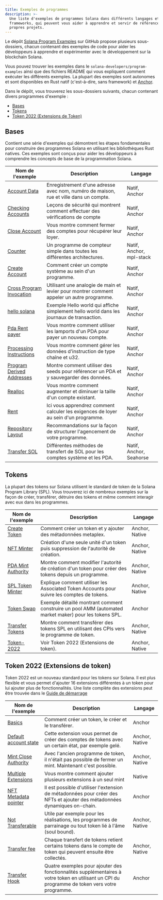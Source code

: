 ```yaml
---
title: Exemples de programmes
description: >-
  Une liste d'exemples de programmes Solana dans différents langages et
  frameworks, qui peuvent vous aider à apprendre et servir de référence pour vos
  propres projets.
---
```


Le dépôt
[Solana Program Examples](https://github.com/solana-developers/program-examples)
sur GitHub propose plusieurs sous-dossiers, chacun contenant des exemples de
code pour aider les développeurs à apprendre et expérimenter avec le
développement sur la blockchain Solana.

Vous pouvez trouver les exemples dans le `solana-developers/program-examples`
ainsi que des fichiers README qui vous expliquent comment exécuter les
différents exemples. La plupart des exemples sont autonomes et sont disponibles
en Rust natif (c'est-à-dire, sans framework) et
[Anchor](https://www.anchor-lang.com/docs/installation).

Dans le dépôt, vous trouverez les sous-dossiers suivants, chacun contenant
divers programmes d'exemple :

- [Bases](#basics)
- [Tokens](#tokens)
- [Token 2022 (Extensions de Token)](#token-2022-token-extensions)

## Bases

Contient une série d'exemples qui démontrent les étapes fondamentales pour
construire des programmes Solana en utilisant les bibliothèques Rust natives.
Ces exemples sont conçus pour aider les développeurs à comprendre les concepts
de base de la programmation Solana.

| Nom de l'exemple                                                                                                              | Description                                                                               | Langage                  |
| ----------------------------------------------------------------------------------------------------------------------------- | ----------------------------------------------------------------------------------------- | ------------------------ |
| [Account Data](https://github.com/solana-developers/program-examples/tree/main/basics/account-data)                           | Enregistrement d'une adresse avec nom, numéro de maison, rue et ville dans un compte.     | Natif, Anchor            |
| [Checking Accounts](https://github.com/solana-developers/program-examples/tree/main/basics/checking-accounts)                 | Leçons de sécurité qui montrent comment effectuer des vérifications de compte             | Natif, Anchor            |
| [Close Account](https://github.com/solana-developers/program-examples/tree/main/basics/close-account)                         | Vous montre comment fermer des comptes pour récupérer leur loyer.                         | Natif, Anchor            |
| [Counter](https://github.com/solana-developers/program-examples/tree/main/basics/counter)                                     | Un programme de compteur simple dans toutes les différentes architectures.                | Natif, Anchor, mpl-stack |
| [Create Account](https://github.com/solana-developers/program-examples/tree/main/basics/create-account)                       | Comment créer un compte système au sein d'un programme.                                   | Natif, Anchor            |
| [Cross Program Invocation](https://github.com/solana-developers/program-examples/tree/main/basics/cross-program-invocation)   | Utilisant une analogie de main et levier pour montrer comment appeler un autre programme. | Natif, Anchor            |
| [hello solana](https://github.com/solana-developers/program-examples/tree/main/basics/hello-solana)                           | Exemple Hello world qui affiche simplement hello world dans les journaux de transaction.  | Natif, Anchor            |
| [Pda Rent payer](https://github.com/solana-developers/program-examples/tree/main/basics/pda-rent-payer)                       | Vous montre comment utiliser les lamports d'un PDA pour payer un nouveau compte.          | Natif, Anchor            |
| [Processing Instructions](https://github.com/solana-developers/program-examples/tree/main/basics/processing-instructions)     | Vous montre comment gérer les données d'instruction de type chaîne et u32.                | Natif, Anchor            |
| [Program Derived Addresses](https://github.com/solana-developers/program-examples/tree/main/basics/program-derived-addresses) | Montre comment utiliser des seeds pour référencer un PDA et y sauvegarder des données.    | Natif, Anchor            |
| [Realloc](https://github.com/solana-developers/program-examples/tree/main/basics/realloc)                                     | Vous montre comment augmenter et diminuer la taille d'un compte existant.                 | Natif, Anchor            |
| [Rent](https://github.com/solana-developers/program-examples/tree/main/basics/rent)                                           | Ici vous apprendrez comment calculer les exigences de loyer au sein d'un programme.       | Natif, Anchor            |
| [Repository Layout](https://github.com/solana-developers/program-examples/tree/main/basics/repository-layout)                 | Recommandations sur la façon de structurer l'agencement de votre programme.               | Natif, Anchor            |
| [Transfer SOL](https://github.com/solana-developers/program-examples/tree/main/basics/transfer-sol)                           | Différentes méthodes de transfert de SOL pour les comptes système et les PDA.             | Natif, Anchor, Seahorse  |

## Tokens

La plupart des tokens sur Solana utilisent le standard de token de la Solana
Program Library (SPL). Vous trouverez ici de nombreux exemples sur la façon de
créer, transférer, détruire des tokens et même comment interagir avec eux dans
les programmes.

| Nom de l'exemple                                                                                                | Description                                                                                            | Langage        |
| --------------------------------------------------------------------------------------------------------------- | ------------------------------------------------------------------------------------------------------ | -------------- |
| [Create Token](https://github.com/solana-developers/program-examples/tree/main/tokens/create-token)             | Comment créer un token et y ajouter des métadonnées metaplex.                                          | Anchor, Native |
| [NFT Minter](https://github.com/solana-developers/program-examples/tree/main/tokens/nft-minter)                 | Création d'une seule unité d'un token puis suppression de l'autorité de création.                      | Anchor, Native |
| [PDA Mint Authority](https://github.com/solana-developers/program-examples/tree/main/tokens/pda-mint-authority) | Montre comment modifier l'autorité de création d'un token pour créer des tokens depuis un programme.   | Anchor, Native |
| [SPL Token Minter](https://github.com/solana-developers/program-examples/tree/main/tokens/spl-token-minter)     | Explique comment utiliser les Associated Token Accounts pour suivre les comptes de tokens.             | Anchor, Native |
| [Token Swap](https://github.com/solana-developers/program-examples/tree/main/tokens/token-swap)                 | Exemple détaillé montrant comment construire un pool AMM (automated market maker) pour les tokens SPL. | Anchor         |
| [Transfer Tokens](https://github.com/solana-developers/program-examples/tree/main/tokens/transfer-tokens)       | Montre comment transférer des tokens SPL en utilisant des CPIs vers le programme de token.             | Anchor, Native |
| [Token-2022](https://github.com/solana-developers/program-examples/tree/main/tokens/token-2022)                 | Voir Token 2022 (Extensions de token).                                                                 | Anchor, Native |

## Token 2022 (Extensions de token)

Token 2022 est un nouveau standard pour les tokens sur Solana. Il est plus
flexible et vous permet d'ajouter 16 extensions différentes à un token pour lui
ajouter plus de fonctionnalités. Une liste complète des extensions peut être
trouvée dans le
[Guide de démarrage](/developers/guides/token-extensions/getting-started)

| Nom de l'exemple                                                                                                                 | Description                                                                                                                                    | Langage        |
| -------------------------------------------------------------------------------------------------------------------------------- | ---------------------------------------------------------------------------------------------------------------------------------------------- | -------------- |
| [Basics](https://github.com/solana-developers/program-examples/tree/main/tokens/token-2022/basics/anchor)                        | Comment créer un token, le créer et le transférer.                                                                                             | Anchor         |
| [Default account state](https://github.com/solana-developers/program-examples/tree/main/tokens/token-2022/default-account-state) | Cette extension vous permet de créer des comptes de tokens avec un certain état, par exemple gelé.                                             | Anchor, Native |
| [Mint Close Authority](https://github.com/solana-developers/program-examples/tree/main/tokens/token-2022/mint-close-authority)   | Avec l'ancien programme de token, il n'était pas possible de fermer un mint. Maintenant c'est possible.                                        | Anchor, Native |
| [Multiple Extensions](https://github.com/solana-developers/program-examples/tree/main/tokens/token-2022/multiple-extensions)     | Vous montre comment ajouter plusieurs extensions à un seul mint                                                                                | Native         |
| [NFT Metadata pointer](https://github.com/solana-developers/program-examples/tree/main/tokens/token-2022/nft-meta-data-pointer)  | Il est possible d'utiliser l'extension de métadonnées pour créer des NFTs et ajouter des métadonnées dynamiques on-chain.                      | Anchor         |
| [Not Transferable](https://github.com/solana-developers/program-examples/tree/main/tokens/token-2022/non-transferable)           | Utile par exemple pour les réalisations, les programmes de parrainage ou tout token lié à l'âme (soul bound).                                  | Anchor, Native |
| [Transfer fee](https://github.com/solana-developers/program-examples/tree/main/tokens/token-2022/transfer-fee)                   | Chaque transfert de tokens retient certains tokens dans le compte de token qui peuvent ensuite être collectés.                                 | Anchor, Native |
| [Transfer Hook](https://github.com/solana-developers/program-examples/tree/main/tokens/token-2022/transfer-hook)                 | Quatre exemples pour ajouter des fonctionnalités supplémentaires à votre token en utilisant un CPI du programme de token vers votre programme. | Anchor         |
